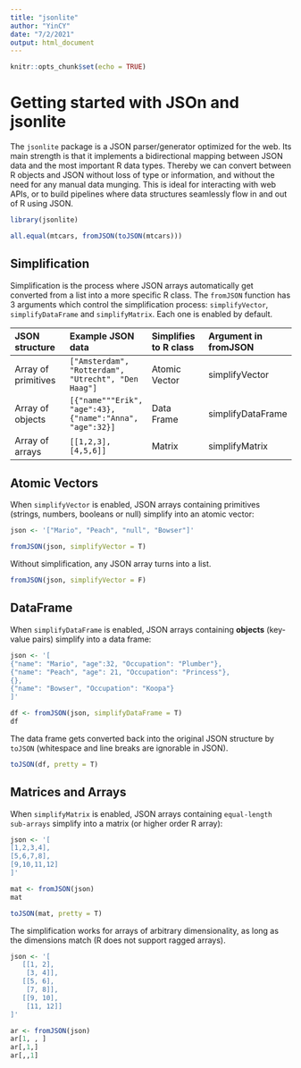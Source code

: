 ```yaml
---
title: "jsonlite"
author: "YinCY"
date: "7/2/2021"
output: html_document
---
```


```r
knitr::opts_chunk$set(echo = TRUE)
```


# Getting started with JSOn and jsonlite
The `jsonlite` package is a JSON parser/generator optimized for the web. Its main strength is that it implements a bidirectional mapping between JSON data and the most important R data types. Thereby we can convert between R objects and JSON without loss of type or information, and without the need for any manual data munging. This is ideal for interacting with web APIs, or to build pipelines where data structures seamlessly flow in and out of R using JSON.  

```r
library(jsonlite)

all.equal(mtcars, fromJSON(toJSON(mtcars)))
```

## Simplification
Simplification is the process where JSON arrays automatically get converted from a list into a more specific R class. The `fromJSON` function has 3 arguments which control the simplification process: `simplifyVector`, `simplifyDataFrame` and `simplifyMatrix`. Each one is enabled by default.  

|**JSON structure**|**Example JSON data**|**Simplifies to R class**|**Argument in fromJSON**|
|:--|:--|:--|:--|
|Array of primitives|`["Amsterdam", "Rotterdam", "Utrecht", "Den Haag"]`|Atomic Vector|simplifyVector|
|Array of objects|`[{"name"""Erik", "age":43}, {"name":"Anna", "age":32}]`|Data Frame|simplifyDataFrame|
|Array of arrays|`[[1,2,3], [4,5,6]]`|Matrix|simplifyMatrix|

## Atomic Vectors
When `simplifyVector` is enabled, JSON arrays containing primitives (strings, numbers, booleans or null) simplify into an atomic vector:  

```r
json <- '["Mario", "Peach", "null", "Bowser"]'

fromJSON(json, simplifyVector = T)
```

Without simplification, any JSON array turns into a list.  

```r
fromJSON(json, simplifyVector = F)
```

## DataFrame
When `simplifyDataFrame` is enabled, JSON arrays containing **objects** (key-value pairs) simplify into a data frame:  

```r
json <- '[
{"name": "Mario", "age":32, "Occupation": "Plumber"}, 
{"name": "Peach", "age": 21, "Occupation": "Princess"}, 
{}, 
{"name": "Bowser", "Occupation": "Koopa"}
]'

df <- fromJSON(json, simplifyDataFrame = T)
df
```

The data frame gets converted back into the original JSON structure by `toJSON` (whitespace and line breaks are ignorable in JSON).  

```r
toJSON(df, pretty = T)
```


## Matrices and Arrays
When `simplifyMatrix` is enabled, JSON arrays containing `equal-length sub-arrays` simplify into a matrix (or higher order R array):  

```r
json <- '[
[1,2,3,4],
[5,6,7,8],
[9,10,11,12]
]'

mat <- fromJSON(json)
mat
```

```r
toJSON(mat, pretty = T)
```

The simplification works for arrays of arbitrary dimensionality, as long as the dimensions match (R does not support ragged arrays).  

```r
json <- '[
   [[1, 2], 
    [3, 4]],
   [[5, 6], 
    [7, 8]],
   [[9, 10],
    [11, 12]]
]'

ar <- fromJSON(json)
ar[1, , ]
ar[,1,]
ar[,,1]
```















